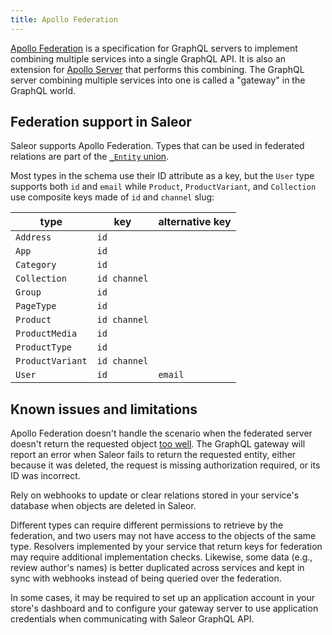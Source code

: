 ```yaml
---
title: Apollo Federation
---
```


[Apollo Federation](https://www.apollographql.com/docs/federation/) is a specification for GraphQL servers to implement combining multiple services into a single GraphQL API. It is also an extension for [Apollo Server](https://www.apollographql.com/docs/apollo-server/) that performs this combining. The GraphQL server combining multiple services into one is called a "gateway" in the GraphQL world.

## Federation support in Saleor

Saleor supports Apollo Federation. Types that can be used in federated relations are part of the [`_Entity` union](/developer/api-reference/unions/entity.mdx).

Most types in the schema use their ID attribute as a key, but the `User` type supports both `id` and `email` while `Product`, `ProductVariant`, and `Collection` use composite keys made of `id` and `channel` slug:

| type             | key          | alternative key |
| ---------------- | ------------ | --------------- |
| `Address`        | `id`         |                 |
| `App`            | `id`         |                 |
| `Category`       | `id`         |                 |
| `Collection`     | `id channel` |                 |
| `Group`          | `id`         |                 |
| `PageType`       | `id`         |                 |
| `Product`        | `id channel` |                 |
| `ProductMedia`   | `id`         |                 |
| `ProductType`    | `id`         |                 |
| `ProductVariant` | `id channel` |                 |
| `User`           | `id`         | `email`         |

## Known issues and limitations

Apollo Federation doesn't handle the scenario when the federated server doesn't return the requested object [too well](https://github.com/apollographql/federation/issues/376). The GraphQL gateway will report an error when Saleor fails to return the requested entity, either because it was deleted, the request is missing authorization required, or its ID was incorrect.

Rely on webhooks to update or clear relations stored in your service's database when objects are deleted in Saleor.

Different types can require different permissions to retrieve by the federation, and two users may not have access to the objects of the same type. Resolvers implemented by your service that return keys for federation may require additional implementation checks. Likewise, some data (e.g., review author's names) is better duplicated across services and kept in sync with webhooks instead of being queried over the federation.

In some cases, it may be required to set up an application account in your store's dashboard and to configure your gateway server to use application credentials when communicating with Saleor GraphQL API.
